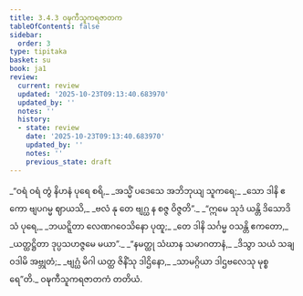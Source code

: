 ```yaml
---
title: 3.4.3 ဝဍ္ဎကီသူကရဇာတက
tableOfContents: false
sidebar:
  order: 3
type: tipitaka
basket: su
book: ja1
review:
  current: review
  updated: '2025-10-23T09:13:40.683970'
  updated_by: ''
  notes: ''
  history:
  - state: review
    date: '2025-10-23T09:13:40.683970'
    updated_by: ''
    notes: ''
    previous_state: draft
---
```



<ReviewStatus review={frontmatter.review} showDetails={true} />

<HypothesisAnnotation frontmatter={frontmatter} />

<DynamicBreadcrumb />

<Division number="97" book="ja1" e="ch" v="22" p="84">

<Paragraph number="804" type="verses" book="ja1">
_“ဝရံ ဝရံ တွံ နိဟနံ ပုရေ စရိ,_  
_အသ္မိံ ပဒေသေ အဘိဘုယျ သူကရေ;_  
_သော ဒါနိ ဧကော ဗျပဂမ္မ ဈာယသိ,_  
_ဗလံ နု တေ ဗျဂ္ဃ န စဇ္ဇ ဝိဇ္ဇတိ”._  

</Paragraph>

</Division>
<Division number="98" book="ja1" e="ch" v="22" p="85">

<Paragraph number="805" type="verses" book="ja1">
_“ဣမေ သုဒံ ယန္တိ ဒိသောဒိသံ ပုရေ,_  
_ဘယဋ္ဋိတာ လေဏဂဝေသိနော ပုထူ;_  
_တေ ဒါနိ သင်္ဂမ္မ ဝသန္တိ ဧကတော,_  
_ယတ္ထဋ္ဌိတာ ဒုပ္ပသဟဇ္ဇမေ မယာ”._  

</Paragraph>

</Division>
<Division number="99" book="ja1" e="ch" v="22" p="85">

<Paragraph number="806" type="verses" book="ja1">
_“နမတ္ထု သံဃာန သမာဂတာနံ,_  
_ဒိသွာ သယံ သချ ဝဒါမိ အဗ္ဘုတံ;_  
_ဗျဂ္ဃံ မိဂါ ယတ္ထ ဇိနိံသု ဒါဌိနော,_  
_သာမဂ္ဂိယာ ဒါဌဗလေသု မုစ္စရေ”တိ._  


</Paragraph>
</Division>

<Paragraph number="807" type="center" book="ja1">
ဝဍ္ဎကီသူကရဇာတကံ တတိယံ.
</Paragraph>